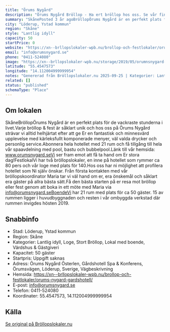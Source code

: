 ```yaml
---
title: "Örums Nygård"
description: "Örums Nygård Bröllop - Ha ert bröllop hos oss. Se vår fina Bröllopslokal. Skicka gärna en förfrågan så hjälper vi Er!"
summary: "SkånePosted 3 år agoBröllopÖrums Nygård är en perfekt plats för de vackraste stunderna i livet.Varje bröllop & fest är såklart unik och hos oss på Örums Nygård strävar vi alltid helhjärtat efter att…"
city: "Löderup, Ystad kommun"
region: "Skåne"
style: "Lantlig idyll"
capacity: 50
startPrice: 0
website: "https://xn--brllopslokaler-wpb.nu/brollop-och-festlokaler/orums-nygard-gardshotell/"
email: "info@orumsnygard.se"
phone: "0411-524080"
image: "https://xn--brllopslokaler-wpb.nu/storage/2019/05/orumnsnygard-brollopslokal-brollop-festlokal-skane-_Custom_-_1_.webp"
latitude: "55.4547573"
longitude: "14.112004999999954"
notes: "Genererad från Bröllopslokaler.nu 2025-09-25 | Kategorier: Lantlig idyll, Loge, Stort Bröllop, Lokal med boende, Värdshus & Gästgiveri"
related: []
status: "published"
schemaType: "Place"
---
```


## Om lokalen

SkåneBröllopÖrums Nygård är en perfekt plats för de vackraste stunderna i livet.Varje bröllop & fest är såklart unik och hos oss på Örums Nygård strävar vi alltid helhjärtat efter att ge Er en fantastisk och minnesvärd upplevelse med kärleksfullt komponerade menyer, väl valda drycker och personlig service.Abonnera hela hotellet med 21 rum och få tillgång till hela vår spaavdelning med pool, bastu och bubbelpool.Länk till vår hemsida: www.orumsnygard.seVi ser fram emot att få ta hand om Er stora dag!FestlokalVi har två bröllopslokaler, en inne på hotellet som rymmer ca 80 pers och vår loge med plats för 140.Hos oss har ni möjlighet att profilera hotellet som Ni själv önskar. Från första kontakten med vår bröllopskoordinator Maria tar vi väl hand om er, era önskemål och såklart era gäster på allra bästa sätt.Få den bästa starten på er resa mot bröllop eller fest genom att boka in ett möte med Maria via info@orumsnygard.seBoendeVi har 21 rum med plats för ca 50 gäster. 15 av rummen ligger i huvudbyggnaden och resten i vår ombyggda verkstad där rummen invigdes hösten 2019.

## Snabbinfo

- Stad: Löderup, Ystad kommun
- Region: Skåne
- Kategorier: Lantlig idyll, Loge, Stort Bröllop, Lokal med boende, Värdshus & Gästgiveri
- Kapacitet: 50 gäster
- Startpris: Uppgift saknas
- Adress: Örums Nygård Österlen, Gårdshotell Spa & Konferens, Örumsvägen, Löderup, Sverige, Vägbeskrivning
- Hemsida: https://xn--brllopslokaler-wpb.nu/brollop-och-festlokaler/orums-nygard-gardshotell/
- E-post: info@orumsnygard.se
- Telefon: 0411-524080
- Koordinater: 55.4547573, 14.112004999999954

## Källa

[Se original på Bröllopslokaler.nu](https://xn--brllopslokaler-wpb.nu/brollop-och-festlokaler/orums-nygard-gardshotell/)
